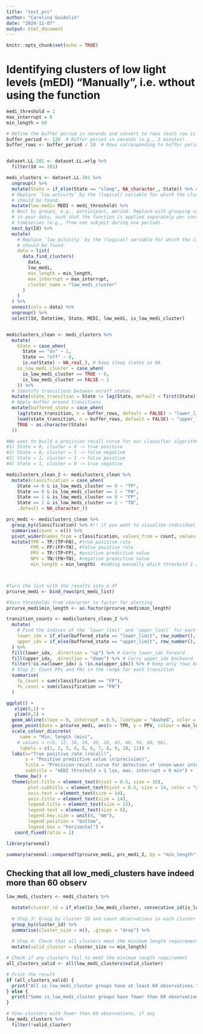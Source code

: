 ---
title: "test_prc"
author: "Carolina Guidolin"
date: "2024-11-07"
output: html_document
---

```{r setup, include=FALSE}
knitr::opts_chunk$set(echo = TRUE)
```


# Identifying clusters of low light levels (mEDI) "Manually", i.e. wthout using the function
```{r}

medi_threshold = 1 
max_interrupt = 0 
min_length = 60

# Define the buffer period in seconds and convert to rows (each row is 10 seconds)
buffer_period <- 120  # Buffer period in seconds (e.g., 2 minutes)
buffer_rows <- buffer_period / 10  # Rows corresponding to buffer period


dataset.LL.201 <- dataset.LL.wrlg %>%
  filter(Id == 201)

medi_clusters <- dataset.LL.201 %>%
  ungroup() %>%
  mutate(State = if_else(State == "sleep", NA_character_, State)) %>% #converting all sleep values to NAs, since we do not want to use these for our classification 
  # Replace `low_activity` by the (logical) variable for which the clusters 
  # should be found.
  mutate(low_medi= MEDI < medi_threshold) %>% 
  # Nest by groups, e.g., participant, period. Replace with grouping variables 
  # in your data, such that the function is applied separately per consecutive 
  # timeseries (e.g., from one subject during one period).
  nest_by(Id) %>% 
  mutate(
    # Replace `low_activity` by the (logical) variable for which the clusters 
    # should be found.
    data = list(
      data_find_clusters(
        data, 
        low_medi, 
        min_length = min_length, 
        max_interrupt = max_interrupt, 
        cluster_name = "low_medi_cluster"
      )
    )
  ) %>%
  unnest(cols = data) %>%
  ungroup() %>%
  select(Id, Datetime, State, MEDI, low_medi, is_low_medi_cluster)


mediclusters_clean <- medi_clusters %>%
  mutate(
    State = case_when(
      State == "on" ~ 1, 
      State == "off" ~ 0,
      is.na(State) ~ NA_real_), # keep sleep states as NA 
    is_low_medi_cluster = case_when(
      is_low_medi_cluster == TRUE ~ 0,
      is_low_medi_cluster == FALSE ~ 1
    )) %>%
  # Identify transitions between on/off states
  mutate(state_transition = State != lag(State, default = first(State))) %>%
  # Apply buffer around transitions
  mutate(buffered_state = case_when(
    lag(state_transition, n = buffer_rows, default = FALSE) ~ "lower_limit",
    lead(state_transition, n = buffer_rows, default = FALSE) ~ "upper_limit",
    TRUE ~ as.character(State)
  ))

#We want to build a precision recall curve for our classifier algorithm, which, based o our "Ground truth", i.e. the wear log state values (on = 1 and off = 0), classifies the performance of our algorithm for detecting non-wear as follows:
#1) State = 0, cluster = 0 -> true positive
#2) State = 0, cluster = 1 -> false negative
#3) State = 1, cluster = 1 -> false positive
#4) State = 1, cluster = 0 -> true negative

mediclusters_clean_2 <- mediclusters_clean %>%
  mutate(classification = case_when(
    State == 0 & is_low_medi_cluster == 0 ~ "TP",
    State == 0 & is_low_medi_cluster == 1 ~ "FN",
    State == 1 & is_low_medi_cluster == 0 ~ "FP",
    State == 1 & is_low_medi_cluster == 1 ~ "TN",
    .default = NA_character_))

prc_medi <- mediclusters_clean %>%
  group_by(classification) %>% #!! if you want to visualise individual PRC, then you have to group_by(Id, classification). Else, only group_by(classification)
  summarise(count = n()) %>%
  pivot_wider(names_from = classification, values_from = count, values_fill = list(count=0)) %>%
  mutate(TPR = TP/(TP+FN), #true positive rate
         FPR = FP/(FP+TN), #false positive rate
         PPV = TP/(TP+FP), #positive predictive value
         NPV = TN/(FN+TN), #negative predictive value
         min_length = min_length)  #adding manually which threshold I am considering here 



#Turn the list with the results into a df 
prcurve_medi <- bind_rows(prc_medi_list)

#Turn thresholds from character to factor for plotting
prcurve_medi$min_length <- as.factor(prcurve_medi$min_length)

```

```{r}
transition_counts <- mediclusters_clean_2 %>%
  mutate(
    # Find the indices of the `lower_limit` and `upper_limit` for each transition
    lower_idx = if_else(buffered_state == "lower_limit", row_number(), NA_integer_),
    upper_idx = if_else(buffered_state == "upper_limit", row_number(), NA_integer_)
  ) %>%
  fill(lower_idx, .direction = "up") %>% # Carry lower_idx forward
  fill(upper_idx, .direction = "down") %>% # Carry upper_idx backward
  filter(!is.na(lower_idx) & !is.na(upper_idx)) %>% # Keep only rows between limits
  # Step 2: Count FPs and FNs in the range for each transition
  summarise(
    fp_count = sum(classification == "FP"),
    fn_count = sum(classification == "FN")
  ) 
```




```{r}
ggplot() +
   xlim(0,1) + 
   ylim(0,1) +
  geom_abline(slope = 0, intercept = 0.5, linetype = "dashed", color = "darkgrey") + #add a flat line which represents a baseline classifier
  geom_point(data = prcurve_medi, aes(x = TPR, y = PPV, colour = min_length)) +
  scale_colour_discrete(
     name = "Min. length (min)",
    # values = c(6, 12, 18, 24, 30, 26, 42, 48, 54, 60, 66),
     labels = c(1, 2, 3, 4, 5, 6, 7, 8, 9, 10, 11)) +
  labs(x="True positive rate (recall)",
       y = "Positive predictive value \n(precision)",
       title = "Precision-recall curve for detection of \nnon-wear intervals based on min. length",
       subtitle = "mEDI threshold = 1 lux, max. interrupt = 0 min") +
   theme_bw() +
  theme(plot.title = element_text(hjust = 0.5, size = 16),
        plot.subtitle = element_text(hjust = 0.5, size = 14, color = "grey33"),
        axis.text = element_text(size = 14),
        axis.title = element_text(size = 14),
        legend.title = element_text(size = 12),
        legend.text = element_text(size = 8),
        legend.key.size = unit(4, "mm"),
        legend.position = "bottom",
        legend.box = "horizontal") +
   coord_fixed(ratio = 1)
```
```{r}
library(arsenal)

summary(arsenal::comparedf(prcurve_medi, prc_medi_2, by = "min_length"))

```

## Checking that all low_medi_clusters have indeed more than 60 observ
```{r}

low_medi_clusters <- medi_clusters %>%

  mutate(cluster_id = if_else(is_low_medi_cluster, consecutive_id(is_low_medi_cluster), NA_integer_)) %>%
  
  # Step 3: Group by cluster ID and count observations in each cluster
  group_by(cluster_id) %>%
  summarise(cluster_size = n(), .groups = "drop") %>%
  
  # Step 4: Check that all clusters meet the minimum length requirement
  mutate(valid_cluster = cluster_size >= min_length)

# Check if any clusters fail to meet the minimum length requirement
all_clusters_valid <- all(low_medi_clusters$valid_cluster)

# Print the result
if (all_clusters_valid) {
  print("All is_low_medi_cluster groups have at least 60 observations.")
} else {
  print("Some is_low_medi_cluster groups have fewer than 60 observations.")
}

# View clusters with fewer than 60 observations, if any
low_medi_clusters %>%
  filter(!valid_cluster)
```

